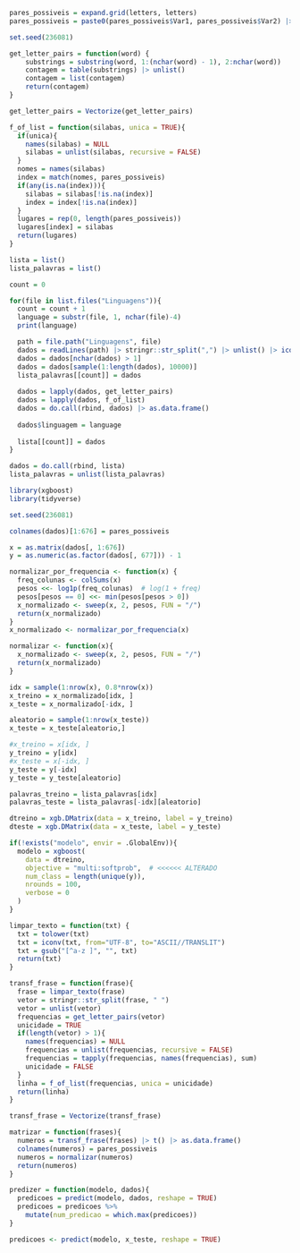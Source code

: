 

```r
pares_possiveis = expand.grid(letters, letters)
pares_possiveis = paste0(pares_possiveis$Var1, pares_possiveis$Var2) |> sort()

set.seed(236081)

get_letter_pairs = function(word) {
    substrings = substring(word, 1:(nchar(word) - 1), 2:nchar(word))
    contagem = table(substrings) |> unlist()
    contagem = list(contagem)
    return(contagem)
}

get_letter_pairs = Vectorize(get_letter_pairs)

f_of_list = function(silabas, unica = TRUE){
  if(unica){
    names(silabas) = NULL
    silabas = unlist(silabas, recursive = FALSE)
  }
  nomes = names(silabas)
  index = match(nomes, pares_possiveis) 
  if(any(is.na(index))){
    silabas = silabas[!is.na(index)]
    index = index[!is.na(index)]
  }
  lugares = rep(0, length(pares_possiveis))
  lugares[index] = silabas
  return(lugares)
}

lista = list()
lista_palavras = list()

count = 0

for(file in list.files("Linguagens")){
  count = count + 1
  language = substr(file, 1, nchar(file)-4)
  print(language)

  path = file.path("Linguagens", file)
  dados = readLines(path) |> stringr::str_split(",") |> unlist() |> iconv(to="ASCII//TRANSLIT")
  dados = dados[nchar(dados) > 1]
  dados = dados[sample(1:length(dados), 10000)]
  lista_palavras[[count]] = dados
  
  dados = lapply(dados, get_letter_pairs)
  dados = lapply(dados, f_of_list)
  dados = do.call(rbind, dados) |> as.data.frame()
  
  dados$linguagem = language
  
  lista[[count]] = dados
}

dados = do.call(rbind, lista)
lista_palavras = unlist(lista_palavras)
```


```r
library(xgboost)
library(tidyverse)

set.seed(236081)

colnames(dados)[1:676] = pares_possiveis

x = as.matrix(dados[, 1:676])
y = as.numeric(as.factor(dados[, 677])) - 1

normalizar_por_frequencia <- function(x) {
  freq_colunas <- colSums(x)
  pesos <<- log1p(freq_colunas)  # log(1 + freq)
  pesos[pesos == 0] <<- min(pesos[pesos > 0])
  x_normalizado <- sweep(x, 2, pesos, FUN = "/")
  return(x_normalizado)
}
x_normalizado <- normalizar_por_frequencia(x)

normalizar <- function(x){
  x_normalizado <- sweep(x, 2, pesos, FUN = "/")
  return(x_normalizado)
}

idx = sample(1:nrow(x), 0.8*nrow(x))
x_treino = x_normalizado[idx, ]
x_teste = x_normalizado[-idx, ]

aleatorio = sample(1:nrow(x_teste))
x_teste = x_teste[aleatorio,]

#x_treino = x[idx, ]
y_treino = y[idx]
#x_teste = x[-idx, ]
y_teste = y[-idx]
y_teste = y_teste[aleatorio]

palavras_treino = lista_palavras[idx]
palavras_teste = lista_palavras[-idx][aleatorio]

dtreino = xgb.DMatrix(data = x_treino, label = y_treino)
dteste = xgb.DMatrix(data = x_teste, label = y_teste)

if(!exists("modelo", envir = .GlobalEnv)){
  modelo = xgboost(
    data = dtreino,
    objective = "multi:softprob",  # <<<<<< ALTERADO
    num_class = length(unique(y)),
    nrounds = 100,
    verbose = 0
  )
}

```

```r
limpar_texto = function(txt) {
  txt = tolower(txt)
  txt = iconv(txt, from="UTF-8", to="ASCII//TRANSLIT")
  txt = gsub("[^a-z ]", "", txt)
  return(txt)
}

transf_frase = function(frase){
  frase = limpar_texto(frase)
  vetor = stringr::str_split(frase, " ")
  vetor = unlist(vetor)
  frequencias = get_letter_pairs(vetor)
  unicidade = TRUE
  if(length(vetor) > 1){
    names(frequencias) = NULL
    frequencias = unlist(frequencias, recursive = FALSE)
    frequencias = tapply(frequencias, names(frequencias), sum)
    unicidade = FALSE
  }
  linha = f_of_list(frequencias, unica = unicidade)
  return(linha)
}

transf_frase = Vectorize(transf_frase)

matrizar = function(frases){
  numeros = transf_frase(frases) |> t() |> as.data.frame()
  colnames(numeros) = pares_possiveis
  numeros = normalizar(numeros)
  return(numeros)
}
```

```r
predizer = function(modelo, dados){
  predicoes = predict(modelo, dados, reshape = TRUE)
  predicoes = predicoes %>% 
    mutate(num_predicao = which.max(predicoes))
}
```


```r
predicoes <- predict(modelo, x_teste, reshape = TRUE)
```

```r

```

